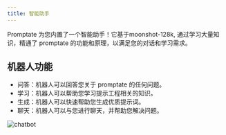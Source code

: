 ```yaml
---
title: 智能助手
---
```


Promptate 为您内置了一个智能助手！它基于moonshot-128k, 通过学习大量知识，精通了 promptate 的功能和原理，以满足您的对话和学习需求。

## 机器人功能

- 问答：机器人可以回答您关于 promptate 的任何问题。
- 学习：机器人可以帮助您学习提示工程相关的知识。
- 生成：机器人可以快速帮助您生成优质提示词。
- 聊天：机器人可以与您进行聊天，并帮助您解决问题。

<img src="/images/chatbot.png" alt="chatbot"/>
